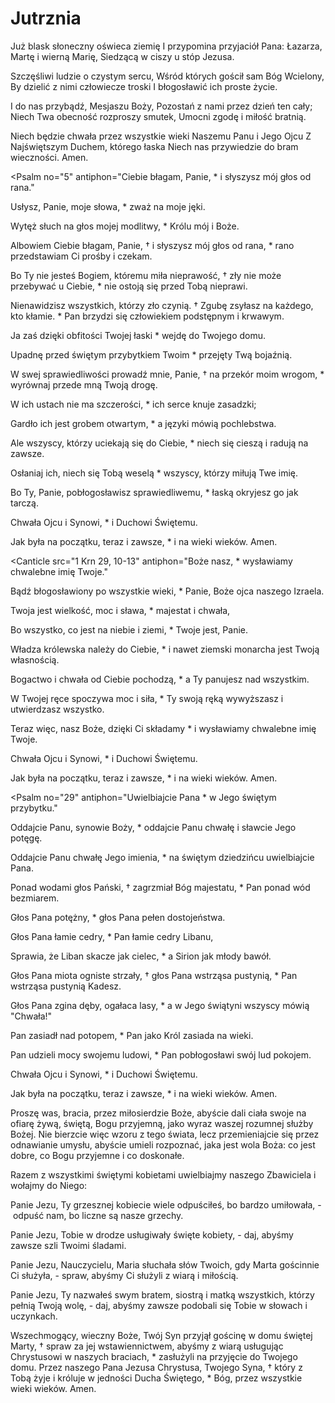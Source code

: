 
# Jutrznia

<Opening />

<Hymn>

Już blask słoneczny oświeca ziemię
I przypomina przyjaciół Pana:
Łazarza, Martę i wierną Marię,
Siedzącą w ciszy u stóp Jezusa.

Szczęśliwi ludzie o czystym sercu,
Wśród których gościł sam Bóg Wcielony,
By dzielić z nimi człowiecze troski
I błogosławić ich proste życie.

I do nas przybądź, Mesjaszu Boży,
Pozostań z nami przez dzień ten cały;
Niech Twa obecność rozproszy smutek,
Umocni zgodę i miłość bratnią.

Niech będzie chwała przez wszystkie wieki
Naszemu Panu i Jego Ojcu
Z Najświętszym Duchem, którego łaska
Niech nas przywiedzie do bram
wieczności. Amen.

</Hymn>

<Psalm
  no="5"
  antiphon="Ciebie błagam, Panie, * i słyszysz mój głos od rana."
>

Usłysz, Panie, moje słowa, \*
zważ na moje jęki.

Wytęż słuch na głos mojej modlitwy, \*
Królu mój i Boże.

Albowiem Ciebie błagam, Panie, †
i słyszysz mój głos od rana, \*
rano przedstawiam Ci prośby i czekam.

Bo Ty nie jesteś Bogiem, któremu miła nieprawość, †
zły nie może przebywać u Ciebie, \*
nie ostoją się przed Tobą nieprawi.

Nienawidzisz wszystkich, którzy zło czynią. †
Zgubę zsyłasz na każdego, kto kłamie. \*
Pan brzydzi się człowiekiem podstępnym i krwawym.

Ja zaś dzięki obfitości Twojej łaski \*
wejdę do Twojego domu.

Upadnę przed świętym przybytkiem Twoim \*
przejęty Twą bojaźnią.

W swej sprawiedliwości prowadź mnie, Panie, †
na przekór moim wrogom, \*
wyrównaj przede mną Twoją drogę.

W ich ustach nie ma szczerości, \*
ich serce knuje zasadzki;

Gardło ich jest grobem otwartym, \*
a języki mówią pochlebstwa.

Ale wszyscy, którzy uciekają się do Ciebie, \*
niech się cieszą i radują na zawsze.

Osłaniaj ich, niech się Tobą weselą \*
wszyscy, którzy miłują Twe imię.

Bo Ty, Panie, pobłogosławisz sprawiedliwemu, \*
łaską okryjesz go jak tarczą.

Chwała Ojcu i Synowi, \*
i Duchowi Świętemu.

Jak była na początku, teraz i zawsze, \*
i na wieki wieków. Amen.

</Psalm>

<Canticle
  src="1 Krn 29, 10-13"
  antiphon="Boże nasz, * wysławiamy chwalebne imię Twoje."
>

Bądź błogosławiony po wszystkie wieki, \*
Panie, Boże ojca naszego Izraela.

Twoja jest wielkość, moc i sława, \*
majestat i chwała,

Bo wszystko, co jest na niebie i ziemi, \*
Twoje jest, Panie.

Władza królewska należy do Ciebie, \*
i nawet ziemski monarcha jest Twoją własnością.

Bogactwo i chwała od Ciebie pochodzą, \*
a Ty panujesz nad wszystkim.

W Twojej ręce spoczywa moc i siła, \*
Ty swoją ręką wywyższasz i utwierdzasz wszystko.

Teraz więc, nasz Boże, dzięki Ci składamy \*
i wysławiamy chwalebne imię Twoje.

Chwała Ojcu i Synowi, \*
i Duchowi Świętemu.

Jak była na początku, teraz i zawsze, \*
i na wieki wieków. Amen.

</Canticle>

<Psalm
  no="29"
  antiphon="Uwielbiajcie Pana * w Jego świętym przybytku."
>

Oddajcie Panu, synowie Boży, \*
oddajcie Panu chwałę i sławcie Jego potęgę.

Oddajcie Panu chwałę Jego imienia, \*
na świętym dziedzińcu uwielbiajcie Pana.

Ponad wodami głos Pański, †
zagrzmiał Bóg majestatu, \*
Pan ponad wód bezmiarem.

Głos Pana potężny, \*
głos Pana pełen dostojeństwa.

Głos Pana łamie cedry, \*
Pan łamie cedry Libanu,

Sprawia, że Liban skacze jak cielec, \*
a Sirion jak młody bawół.

Głos Pana miota ogniste strzały, †
głos Pana wstrząsa pustynią, \*
Pan wstrząsa pustynią Kadesz.

Głos Pana zgina dęby, ogałaca lasy, \*
a w Jego świątyni wszyscy mówią "Chwała!"

Pan zasiadł nad potopem, \*
Pan jako Król zasiada na wieki.

Pan udzieli mocy swojemu ludowi, \*
Pan pobłogosławi swój lud pokojem.

Chwała Ojcu i Synowi, \*
i Duchowi Świętemu.

Jak była na początku, teraz i zawsze, \*
i na wieki wieków. Amen.

</Psalm>

<Reading src="Rz 12, 1-2">
  Proszę was, bracia, przez miłosierdzie Boże, abyście dali ciała swoje na
  ofiarę żywą, świętą, Bogu przyjemną, jako wyraz waszej rozumnej służby Bożej.
  Nie bierzcie więc wzoru z tego świata, lecz przemieniajcie się przez
  odnawianie umysłu, abyście umieli rozpoznać, jaka jest wola Boża: co jest
  dobre, co Bogu przyjemne i co doskonałe.
</Reading>

<Responsory
  a="Bóg jest dla niej ucieczką i siłą,"
  b="Dlatego się nie zachwieje."
  c="Bóg w niej przebywa."
/>

<Benedictus antiphon="Marta rzekła do Jezusa: * Ty jesteś Mesjasz, Syn Boga żywego, / który miał przyjść na świat." />

<Intercessions response="Przyjdź, Panie Jezu.">

Razem z wszystkimi świętymi kobietami uwielbiajmy naszego Zbawiciela i wołajmy do Niego:

Panie Jezu, Ty grzesznej kobiecie wiele odpuściłeś, bo bardzo umiłowała,
- odpuść nam, bo liczne są nasze grzechy.

Panie Jezu, Tobie w drodze usługiwały święte kobiety,
- daj, abyśmy zawsze szli Twoimi śladami.

Panie Jezu, Nauczycielu, Maria słuchała słów Twoich, gdy Marta gościnnie Ci służyła,
- spraw, abyśmy Ci służyli z wiarą i miłością.

Panie Jezu, Ty nazwałeś swym bratem, siostrą i matką wszystkich, którzy pełnią Twoją wolę,
- daj, abyśmy zawsze podobali się Tobie w słowach i uczynkach.

</Intercessions>

<Prayer>
  Wszechmogący, wieczny Boże, Twój Syn przyjął gościnę w domu świętej
  Marty, † spraw za jej wstawiennictwem, abyśmy z wiarą usługując Chrystusowi w
  naszych braciach, * zasłużyli na przyjęcie do Twojego domu. Przez naszego Pana
  Jezusa Chrystusa, Twojego Syna, † który z Tobą żyje i króluje w jedności Ducha
  Świętego, * Bóg, przez wszystkie wieki wieków. Amen.
</Prayer>

<Dismissal />
